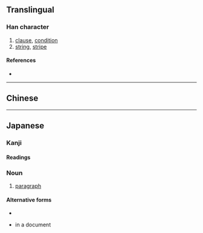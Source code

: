 {{character info/new}}
{{also|條}}
==Translingual==

===Han character===
{{Han char|rn=75|rad=木|as=03|sn=7|four=|canj=HED|ids=⿱夂朩(G)⿱夂木(J)}}

# [[clause]], [[condition]]
# [[string]], [[stripe]]

====References====
* {{Han ref|kx=0513.011|dkj=14486|hdz=21161.080|uh=6761|ud=26465}}

----

==Chinese==
{{zh-see|條|sv}}

----

==Japanese==

===Kanji===
{{ja-kanji|grade=5|rs=木03|stile=s|kyu=條}}

====Readings====
{{ja-readings
|goon=じょう<でう
|kanon=ちょう
|kun=えだ, すじ-
}}

===Noun===
{{ja-noun|くだり|kyu=條}}

# [[paragraph]]

====Alternative forms====
* {{l|ja|件}}

{{ja-noun|じょう|kyu=條|hhira=でう}}

* {{l|ja|article}} in a document